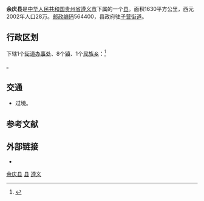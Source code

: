 {{Infobox China County
|Belong = [[贵州省|贵州省]][[遵义市|遵义市]]
}}

'''余庆县'''是[[中华人民共和国|中华人民共和国]][[贵州省|贵州省]][[遵义市|遵义市]]下属的一个[[县|县]]。面积1630平方公里，西元2002年人口28万。[[邮政编码|邮政编码]]564400，县政府驻[[子营街道|子营街道]]。

== 行政区划 ==
{{PAGENAMEBASE}}下辖1个[[街道办事处|街道办事处]]、8个[[镇|镇]]、1个[[民族乡|民族乡]]：<ref>{{PRC admin/ref sgc|52/03/29/000/000}}</ref>

{{PRC admin/children|52/03/29/000/000}}。

== 交通 ==
* {{中国国道名|354}}过境。

== 参考文献 ==
{{reflist}}

== 外部链接 ==
* {{Official website|http://www.zgyq.gov.cn/|name=余庆县人民政府}}

{{余庆县行政区划}}
{{遵义市行政区划}}
{{贵州行政区划}}
 	 
[[Category:余庆县|]]
[[Category:遵义区县市|县]]
[[Category:贵州县份|遵义]]